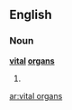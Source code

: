 ==English==

===Noun===
'''[[vital]] [[organ]]s'''

# {{plural of|[[vital organ]]}}

[[ar:vital organs]]